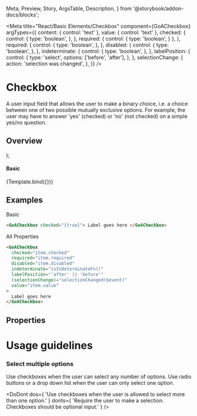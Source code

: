   Meta,
  Preview,
  Story,
  ArgsTable,
  Description,
} from '@storybook/addon-docs/blocks';


<Meta title="React/Basic Elements/Checkbox"
    component={GoACheckbox}
    argTypes={{
      content: { control: 'text' },
      value: { control: 'text' },
      checked: {
        control: {
          type: 'boolean',
        },
      },
      required: {
        control: {
          type: 'boolean',
        }
      },
    },
    required: {
      control: {
        type: 'boolean',
      },
    },
    disabled: {
      control: {
        type: 'boolean',
      },
    },
    indeterminate: {
      control: {
        type: 'boolean',
      },
    },
    labelPosition: {
      control: {
        type: 'select',
        options: ['before', 'after'],
      },
    },
    selectionChange: {
      action: 'selection was changed',
    },
  }}
/>

# Checkbox

A user input field that allows the user to make a binary choice, i.e. a choice between one of two possible mutually exclusive options. For example, the user may have to answer 'yes' (checked) or 'no' (not checked) on a simple yes/no question.

## Overview

  <div>
    <GoACheckbox {...args} />
    <GoACheckbox {...args} />
  </div>
);

#### Basic

<Canvas>
  <Story
    name="Variants"
    height={200}
    args={{
      checked: false,
      required: false,
      disabled: false,
      indeterminate: false,
      labelPosition: 'after',
      content: 'Checkbox 1',
      value: 'checkbox'
    }}
  >
    {Template.bind({})}
  </Story>
</Canvas>

## Examples

Basic

```html
<GoACheckbox checked="{true}"> Label goes here </GoACheckbox>
```

All Properties

```html
<GoACheckbox
  checked="item.checked"
  required="item.required"
  disabled="item.disabled"
  indeterminate="isIndeterminateFn()"
  labelPosition="'after' || 'before'"
  (selectionChange)="selectionChanged($event)"
  value="item.value"
>
  Label goes here
</GoACheckbox>
```

## Properties

<Description of={GoACheckbox} />
<ArgsTable of={GoACheckbox} />

# Usage guidelines

### Select multiple options

Use checkboxes when the user can select any number of options. Use radio buttons or a drop down list when the user can only select one option.

<DoDont
  dos={
    'Use checkboxes when the user is allowed to select more than one option.'
  }
  donts={
    'Require the user to make a selection. Checkboxes should be optional input.'
  }
/>
